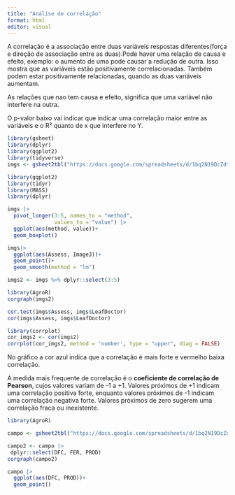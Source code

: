 ```yaml
---
title: "Análise de correlação"
format: html
editor: visual
---
```


A correlação é a associação entre duas variáveis respostas diferentes(força e direção de associação entre as duas).Pode haver uma relação de causa e efeito, exemplo: o aumento de uma pode causar a redução de outra. Isso mostra que as variáveis estão positivamente correlacionadas. Também podem estar positivamente relacionadas, quando as duas variáveis aumentam.

As relações que nao tem causa e efeito, significa que uma variável não interfere na outra.

O p-valor baixo vai indicar que indicar uma correlação maior entre as variáveis e o R² quanto de x que interfere no Y.

```r
library(gsheet)
library(dplyr)
library(ggplot2)
library(tidyverse)
imgs <- gsheet2tbl("https://docs.google.com/spreadsheets/d/1bq2N19DcZdtax2fQW9OHSGMR0X2__Z9T/edit#gid=373270992")

```

```r
library(ggplot2)
library(tidyr)
library(MASS)
library(dplyr)

imgs |>
  pivot_longer(3:5, names_to = "method",
               values_to = "value") |>
  ggplot(aes(method, value))+
  geom_boxplot()

imgs|>
  ggplot(aes(Assess, ImageJ))+
  geom_point()+
  geom_smooth(method = "lm")

imgs2 <- imgs %>% dplyr::select(3:5)

library(AgroR)
corgraph(imgs2)

cor.test(imgs$Assess, imgs$LeafDoctor)
cor(imgs$Assess, imgs$LeafDoctor)

library(corrplot)
cor_imgs2 <- cor(imgs2)
corrplot(cor_imgs2, method = 'number', type = "upper", diag = FALSE)

```

No gráfico a cor azul indica que a correlação é mais forte e vermelho baixa correlação.

A medida mais frequente de correlação é o **coeficiente de correlação de Pearson**, cujos valores variam de -1 a +1. Valores próximos de +1 indicam uma correlação positiva forte, enquanto valores próximos de -1 indicam uma correlação negativa forte. Valores próximos de zero sugerem uma correlação fraca ou inexistente.

```r
library(AgroR)

campo <- gsheet2tbl("https://docs.google.com/spreadsheets/d/1bq2N19DcZdtax2fQW9OHSGMR0X2__Z9T/edit#gid=866852711")

campo2 <- campo |>
 dplyr::select(DFC, FER, PROD)
corgraph(campo2)

campo |>
  ggplot(aes(DFC, PROD))+
  geom_point()

```